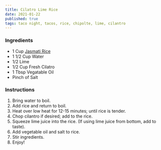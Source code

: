 ```yaml
---
title: Cilatro Lime Rice
date: 2021-01-22
published: true
tags: taco night, tacos, rice, chipolte, lime, cilantro
---
```


### Ingredients
- 1 Cup <a href="https://www.walmart.com/grocery/ip/Rice-Select-Jasmati-Rice-32-Oz/10403511" target="_blank">Jasmati Rice</a>
- 1 1/2 Cup Water
- 1/2 Lime
- 1/2 Cup Fresh Cilatro
- 1 Tbsp Vegatable Oil
- Pinch of Salt

### Instructions
1. Bring water to boil.
2. Add rice and return to boil.
3. Heat over low heat for 12-15 minutes; until rice is tender.
4. Chop cilantro if desired; add to the rice.
5. Squeeze lime juice into the rice. (If using lime juice from bottom, add to taste).
6. Add vegetable oil and salt to rice.
7. Stir ingredients.
8. Enjoy!